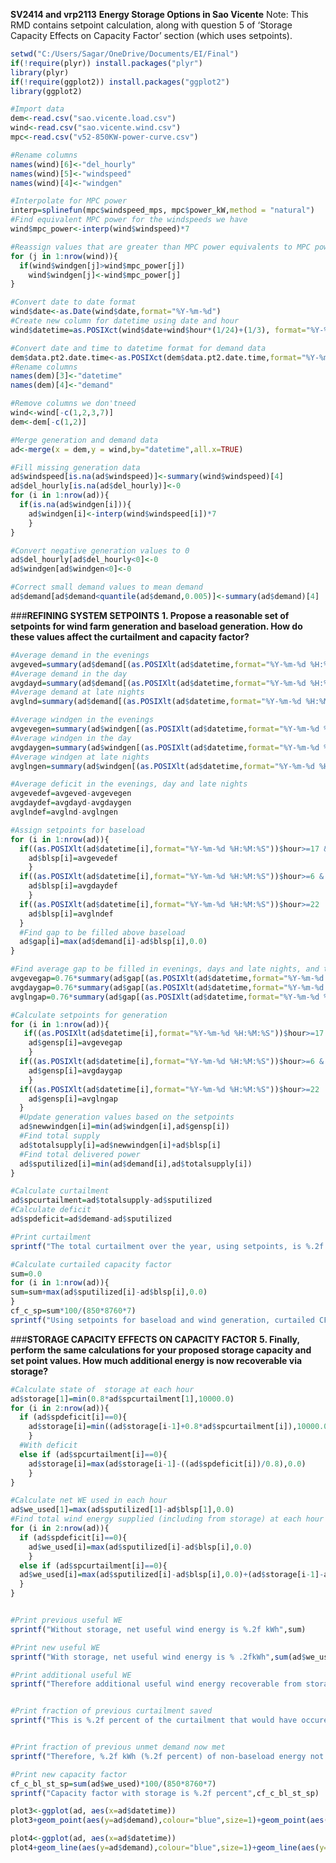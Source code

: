 **SV2414 and vrp2113**
**Energy Storage Options in Sao Vicente**
Note: This RMD contains setpoint calculation, along with question 5 of 'Storage Capacity Effects on Capacity Factor' section (which uses setpoints).
```r
setwd("C:/Users/Sagar/OneDrive/Documents/EI/Final")
if(!require(plyr)) install.packages("plyr")
library(plyr)
if(!require(ggplot2)) install.packages("ggplot2")
library(ggplot2)

#Import data
dem<-read.csv("sao.vicente.load.csv")
wind<-read.csv("sao.vicente.wind.csv")
mpc<-read.csv("v52-850KW-power-curve.csv")

#Rename columns
names(wind)[6]<-"del_hourly"
names(wind)[5]<-"windspeed"
names(wind)[4]<-"windgen"

#Interpolate for MPC power 
interp=splinefun(mpc$windspeed_mps, mpc$power_kW,method = "natural")
#Find equivalent MPC power for the windspeeds we have
wind$mpc_power<-interp(wind$windspeed)*7

#Reassign values that are greater than MPC power equivalents to MPC power equivalents
for (j in 1:nrow(wind)){
  if(wind$windgen[j]>wind$mpc_power[j])
    wind$windgen[j]<-wind$mpc_power[j]
}

#Convert date to date format
wind$date<-as.Date(wind$date,format="%Y-%m-%d")
#Create new column for datetime using date and hour
wind$datetime=as.POSIXct(wind$date+wind$hour*(1/24)+(1/3), format="%Y-%m-%d %H:%M:%S", origin="2013-01-01 00:00:00")

#Convert date and time to datetime format for demand data
dem$data.pt2.date.time<-as.POSIXct(dem$data.pt2.date.time,format="%Y-%m-%d %H:%M:%S")
#Rename columns
names(dem)[3]<-"datetime"
names(dem)[4]<-"demand"

#Remove columns we don'tneed 
wind<-wind[-c(1,2,3,7)]
dem<-dem[-c(1,2)]

#Merge generation and demand data
ad<-merge(x = dem,y = wind,by="datetime",all.x=TRUE)

#Fill missing generation data
ad$windspeed[is.na(ad$windspeed)]<-summary(wind$windspeed)[4]
ad$del_hourly[is.na(ad$del_hourly)]<-0
for (i in 1:nrow(ad)){
  if(is.na(ad$windgen[i])){
    ad$windgen[i]<-interp(wind$windspeed[i])*7
    }
}

#Convert negative generation values to 0
ad$del_hourly[ad$del_hourly<0]<-0
ad$windgen[ad$windgen<0]<-0

#Correct small demand values to mean demand
ad$demand[ad$demand<quantile(ad$demand,0.005)]<-summary(ad$demand)[4]
```
###**REFINING SYSTEM SETPOINTS**
**1. Propose a reasonable set of setpoints for wind farm generation and baseload generation. How do these values affect the curtailment and capacity factor?**
```r
#Average demand in the evenings
avgeved=summary(ad$demand[(as.POSIXlt(ad$datetime,format="%Y-%m-%d %H:%M:%S"))$hour>=17 & (as.POSIXlt(ad$datetime,format="%Y-%m-%d %H:%M:%S"))$hour<=21])[4]
#Average demand in the day
avgdayd=summary(ad$demand[(as.POSIXlt(ad$datetime,format="%Y-%m-%d %H:%M:%S"))$hour>=6 & (as.POSIXlt(ad$datetime,format="%Y-%m-%d %H:%M:%S"))$hour<=16])[4]
#Average demand at late nights
avglnd=summary(ad$demand[(as.POSIXlt(ad$datetime,format="%Y-%m-%d %H:%M:%S"))$hour>=22 | (as.POSIXlt(ad$datetime,format="%Y-%m-%d %H:%M:%S"))$hour<=05])[4]

#Average windgen in the evenings
avgevegen=summary(ad$windgen[(as.POSIXlt(ad$datetime,format="%Y-%m-%d %H:%M:%S"))$hour>=17 & (as.POSIXlt(ad$datetime,format="%Y-%m-%d %H:%M:%S"))$hour<=21])[4]
#Average windgen in the day
avgdaygen=summary(ad$windgen[(as.POSIXlt(ad$datetime,format="%Y-%m-%d %H:%M:%S"))$hour>=6 & (as.POSIXlt(ad$datetime,format="%Y-%m-%d %H:%M:%S"))$hour<=16])[4]
#Average windgen at late nights
avglngen=summary(ad$windgen[(as.POSIXlt(ad$datetime,format="%Y-%m-%d %H:%M:%S"))$hour>=22 | (as.POSIXlt(ad$datetime,format="%Y-%m-%d %H:%M:%S"))$hour<=05])[4]

#Average deficit in the evenings, day and late nights
avgevedef=avgeved-avgevegen
avgdaydef=avgdayd-avgdaygen
avglndef=avglnd-avglngen

#Assign setpoints for baseload
for (i in 1:nrow(ad)){
  if((as.POSIXlt(ad$datetime[i],format="%Y-%m-%d %H:%M:%S"))$hour>=17 & (as.POSIXlt(ad$datetime[i],format="%Y-%m-%d %H:%M:%S"))$hour<=21){
    ad$blsp[i]=avgevedef
    }
  if((as.POSIXlt(ad$datetime[i],format="%Y-%m-%d %H:%M:%S"))$hour>=6 & (as.POSIXlt(ad$datetime[i],format="%Y-%m-%d %H:%M:%S"))$hour<=16){
    ad$blsp[i]=avgdaydef
    }
  if((as.POSIXlt(ad$datetime[i],format="%Y-%m-%d %H:%M:%S"))$hour>=22 | (as.POSIXlt(ad$datetime[i],format="%Y-%m-%d %H:%M:%S"))$hour<=05){
    ad$blsp[i]=avglndef
  }
  #Find gap to be filled above baseload
  ad$gap[i]=max(ad$demand[i]-ad$blsp[i],0.0)
}

#Find average gap to be filled in evenings, days and late nights, and take appropriate fraction
avgevegap=0.76*summary(ad$gap[(as.POSIXlt(ad$datetime,format="%Y-%m-%d %H:%M:%S"))$hour>=17 & (as.POSIXlt(ad$datetime,format="%Y-%m-%d %H:%M:%S"))$hour<=21])[4]
avgdaygap=0.76*summary(ad$gap[(as.POSIXlt(ad$datetime,format="%Y-%m-%d %H:%M:%S"))$hour>=6 & (as.POSIXlt(ad$datetime,format="%Y-%m-%d %H:%M:%S"))$hour<=16])[4]
avglngap=0.76*summary(ad$gap[(as.POSIXlt(ad$datetime,format="%Y-%m-%d %H:%M:%S"))$hour>=22 | (as.POSIXlt(ad$datetime,format="%Y-%m-%d %H:%M:%S"))$hour<=05])[4]

#Calculate setpoints for generation
for (i in 1:nrow(ad)){
   if((as.POSIXlt(ad$datetime[i],format="%Y-%m-%d %H:%M:%S"))$hour>=17 & (as.POSIXlt(ad$datetime[i],format="%Y-%m-%d %H:%M:%S"))$hour<=21){
    ad$gensp[i]=avgevegap
    }
  if((as.POSIXlt(ad$datetime[i],format="%Y-%m-%d %H:%M:%S"))$hour>=6 & (as.POSIXlt(ad$datetime[i],format="%Y-%m-%d %H:%M:%S"))$hour<=16){
    ad$gensp[i]=avgdaygap
    }
  if((as.POSIXlt(ad$datetime[i],format="%Y-%m-%d %H:%M:%S"))$hour>=22 | (as.POSIXlt(ad$datetime[i],format="%Y-%m-%d %H:%M:%S"))$hour<=05){
    ad$gensp[i]=avglngap
  }
  #Update generation values based on the setpoints
  ad$newwindgen[i]=min(ad$windgen[i],ad$gensp[i])
  #Find total supply
  ad$totalsupply[i]=ad$newwindgen[i]+ad$blsp[i]
  #Find total delivered power
  ad$sputilized[i]=min(ad$demand[i],ad$totalsupply[i])
}

#Calculate curtailment
ad$spcurtailment=ad$totalsupply-ad$sputilized
#Calculate deficit
ad$spdeficit=ad$demand-ad$sputilized

#Print curtailment
sprintf("The total curtailment over the year, using setpoints, is %.2f kWh",sum(ad$spcurtailment))

#Calculate curtailed capacity factor
sum=0.0
for (i in 1:nrow(ad)){
sum=sum+max(ad$sputilized[i]-ad$blsp[i],0.0)
}
cf_c_sp=sum*100/(850*8760*7)
sprintf("Using setpoints for baseload and wind generation, curtailed CF is %.2f percent",cf_c_sp)
```
###**STORAGE CAPACITY EFFECTS ON CAPACITY FACTOR**
**5. Finally, perform the same calculations for your proposed storage capacity and set point values. How much additional energy is now recoverable via storage?**
```r
#Calculate state of  storage at each hour
ad$storage[1]=min(0.8*ad$spcurtailment[1],10000.0)
for (i in 2:nrow(ad)){
  if (ad$spdeficit[i]==0){
    ad$storage[i]=min((ad$storage[i-1]+0.8*ad$spcurtailment[i]),10000.0)
    }
  #With deficit
  else if (ad$spcurtailment[i]==0){
    ad$storage[i]=max(ad$storage[i-1]-((ad$spdeficit[i])/0.8),0.0)
    }
}

#Calculate net WE used in each hour
ad$we_used[1]=max(ad$sputilized[1]-ad$blsp[1],0.0)
#Find total wind energy supplied (including from storage) at each hour
for (i in 2:nrow(ad)){
  if (ad$spdeficit[i]==0){
    ad$we_used[i]=max(ad$sputilized[i]-ad$blsp[i],0.0)
    }
  else if (ad$spcurtailment[i]==0){
  ad$we_used[i]=max(ad$sputilized[i]-ad$blsp[i],0.0)+(ad$storage[i-1]-ad$storage[i])*0.8
  }
}


#Print previous useful WE
sprintf("Without storage, net useful wind energy is %.2f kWh",sum)

#Print new useful WE
sprintf("With storage, net useful wind energy is % .2fkWh",sum(ad$we_used))

#Print additional useful WE
sprintf("Therefore additional useful wind energy recoverable from storage is %.2f kWh",sum(ad$we_used)-sum)


#Print fraction of previous curtailment saved
sprintf("This is %.2f percent of the curtailment that would have occured without storage, %.2f kWh",(sum(ad$we_used)-sum)*100/sum(ad$spcurtailment),sum(ad$spcurtailment))


#Print fraction of previous unmet demand now met
sprintf("Therefore, %.2f kWh (%.2f percent) of non-baseload energy not met by the wind farm earlier, %.2f kWh, can be met by adding storage",sum(ad$we_used)-sum,(sum(ad$we_used)-sum)*100/sum(ad$spdeficit),sum(ad$spdeficit))

#Print new capacity factor
cf_c_bl_st_sp=sum(ad$we_used)*100/(850*8760*7)
sprintf("Capacity factor with storage is %.2f percent",cf_c_bl_st_sp)

plot3<-ggplot(ad, aes(x=ad$datetime)) 
plot3+geom_point(aes(y=ad$demand),colour="blue",size=1)+geom_point(aes(y=ad$blsp),colour="black",size=1)+geom_point(aes(y=ad$blsp+ad$gensp),colour="red",size=1)+ylab("Energy (kWh)")+xlab("Time of the Year")+ggtitle("Set Points against Demand\n Baseload (black), Generation (red) and Demand (blue)")

plot4<-ggplot(ad, aes(x=ad$datetime))
plot4+geom_line(aes(y=ad$demand),colour="blue",size=1)+geom_line(aes(y=ad$blsp),colour="black",size=1)+geom_line(aes(y=ad$totalsupply),colour="red",size=1)+ylab("Energy (kWh)")+xlab("Time of the Year")+ggtitle("Supply and Demand\n Baseload (black), Total supply (red) and Demand (blue)")
```

